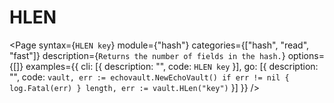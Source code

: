 # HLEN

<Page 
  syntax={`HLEN key`}
  module={"hash"}
  categories={["hash", "read", "fast"]}
  description={`Returns the number of fields in the hash.`}
  options={[]}
  examples={{
    cli: [{ description: "", code: `HLEN key` }],
    go: [{
      description: "",
      code: `vault, err := echovault.NewEchoVault()
if err != nil {
  log.Fatal(err)
}
length, err := vault.HLen("key")`
    }]
  }}
/>